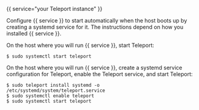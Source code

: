 {{ service="your Teleport instance" }}

Configure {{ service }} to start automatically when the host boots up by
creating a systemd service for it. The instructions depend on how you installed
{{ service }}.

<Tabs>
<TabItem label="Package Manager">

On the host where you will run {{ service }}, start Teleport:

```code
$ sudo systemctl start teleport
```

</TabItem>
<TabItem  label="TAR Archive">

On the host where you will run {{ service }}, create a systemd service
configuration for Teleport, enable the Teleport service, and start Teleport:

```code
$ sudo teleport install systemd -o /etc/systemd/system/teleport.service
$ sudo systemctl enable teleport
$ sudo systemctl start teleport
```

</TabItem>
</Tabs>
